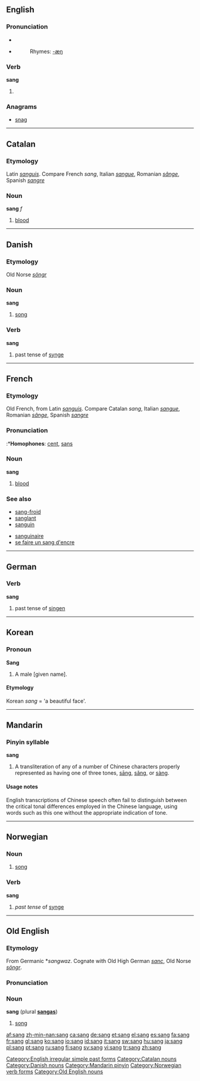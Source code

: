 {{see|Sang|sāng|sǎng|sàng|säng|sång}}
==English==

===Pronunciation===
*{{IPA|/sæŋ/}}
*{{SAMPA|/"s{N/}}
*:Rhymes: [[Rhymes:English:-æŋ|-æŋ]]

===Verb===
'''sang'''

# {{simple past of|sing}}

===Anagrams===
*[[snag]]

[[Category:English irregular simple past forms]]

----

==Catalan==

===Etymology===
Latin ''[[sanguis]]''. Compare French ''sang'', Italian ''[[sangue]]'', Romanian ''[[sânge]]'', Spanish ''[[sangre]]''

===Noun===
'''sang''' ''f''

# [[blood]]

[[Category:Catalan nouns]]

----

==Danish==

===Etymology===
Old Norse ''[[söngr]]''

===Noun===
'''sang'''

# [[song]]

===Verb===
'''sang'''

# past tense of [[synge]]

[[Category:Danish nouns]]

----

==French==

===Etymology===
Old French, from Latin ''[[sanguis]]''. Compare Catalan ''sang'', Italian ''[[sangue]]'', Romanian ''[[sânge]]'', Spanish ''[[sangre]]''

===Pronunciation===
{{IPA|/sɑ̃/}}
:*'''Homophones''': [[cent]], [[sans]]

===Noun===
'''sang''' {{m}}

# [[blood]]

===See also===
{{top2}}
*[[sang-froid]]
*[[sanglant]]
*[[sanguin]]
{{mid2}}
*[[sanguinaire]]
*[[se faire un sang d'encre]]
{{bottom}}

----

==German==

===Verb===
'''sang'''

# past tense of [[singen]]

----

==Korean==

===Pronoun===
'''Sang'''

# A male [given name].

====Etymology====
{{rfc-level|Etymology not at level 3}}
Korean ''sang'' = 'a beautiful face'.

----

==Mandarin==

===Pinyin syllable===
'''sang'''

# A transliteration of any of a number of Chinese characters properly represented as having one of three tones, [[sāng]], [[sǎng]], or [[sàng]].

====Usage notes====
English transcriptions of Chinese speech often fail to distinguish between the critical tonal differences employed in the Chinese language, using words such as this one without the appropriate indication of tone.

[[Category:Mandarin pinyin]]

----

==Norwegian==

===Noun===
{{no-noun-m1|sang}}

# [[song]]

===Verb===
'''sang'''

# ''past tense'' of [[synge]]

[[Category:Norwegian verb forms]]

----

==Old English==

===Etymology===
From Germanic *''sangwaz''.  Cognate with Old High German ''[[sanc]]'', Old Norse ''[[söngr]]''.

===Pronunciation===
{{IPA|/sɑŋg/}}

===Noun===
'''sang''' {{m}} (plural '''[[sangas]]''')

# [[song]]

[[Category:Old English nouns]]

[[af:sang]]
[[zh-min-nan:sang]]
[[ca:sang]]
[[de:sang]]
[[et:sang]]
[[el:sang]]
[[es:sang]]
[[fa:sang]]
[[fr:sang]]
[[gl:sang]]
[[ko:sang]]
[[io:sang]]
[[id:sang]]
[[it:sang]]
[[sw:sang]]
[[hu:sang]]
[[ja:sang]]
[[pl:sang]]
[[pt:sang]]
[[ru:sang]]
[[fi:sang]]
[[sv:sang]]
[[vi:sang]]
[[tr:sang]]
[[zh:sang]]